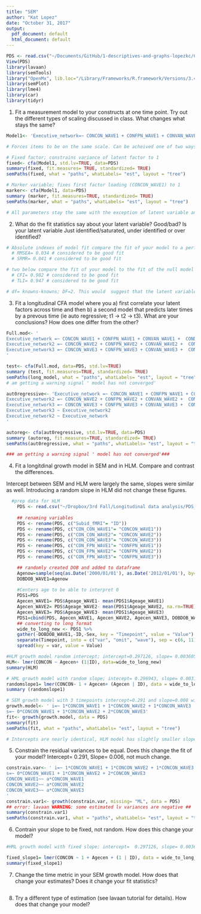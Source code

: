 ```yaml
---
title: "SEM"
author: "Kat Lopez"
date: "October 31, 2017"
output:
  pdf_document: default
  html_document: default
---
```

```r
PDS <- read.csv("~/Documents/GitHub/1-descriptives-and-graphs-lopezkc/Connectivity Project/PDS.csv")
View(PDS)
library(lavaan)
library(semTools)
library("OpenMx", lib.loc="/Library/Frameworks/R.framework/Versions/3.4/Resources/library")
library(semPlot)
library(lme4)
library(car)
library(tidyr)

```

1) Fit a measurement model to your constructs at one time point. Try out the different types of scaling discussed in class. What changes what stays the same?

```r

Model1<- 'Executive_network=~ CONCON_WAVE1 + CONFPN_WAVE1 + CONVAN_WAVE1 +  CONDAN_WAVE1'

# Forces items to be on the same scale. Can be acheived one of two ways:

# Fixed factor; constrains variance of latent factor to 1
fixed<- cfa(Model1, std.lv=TRUE, data=PDS)
summary(fixed, fit.measures= TRUE, standardized= TRUE)
semPaths(fixed, what = "paths", whatLabels= "est", layout = "tree")

# Marker variable; fixes first factor loading (CONCON_WAVE1) to 1
marker<- cfa(Model1, data=PDS)
summary (marker, fit.measures=TRUE, standardized= TRUE)
semPaths(marker, what = "paths", whatLabels= "est", layout = "tree")

# All parameters stay the same with the exception of latent variable and variances estimates, which is expected as constraints differ between models 
```

2) What do the fit statistics say about your latent variable? Good/bad? Is your latent variable Just identified/saturated, under identified or over identified?

```r
# Absolute indexes of model fit compare the fit of your model to a perfect fitting model (two below)
  # RMSEA= 0.034 # considered to be good fit
  # SRMR= 0.041 # considered to be good fit

# two below compare the fit of your model to the fit of the null model
  # CFI= 0.982 # considered to be good fit
  # TLI= 0.947 # considered to be good fit

# df= knowns-knowns; DF=2. This would  suggest that the latent variable is overidentified and thus we are able to assess the fit of the model and estimate the unknown parameters. However, p value of chi square is not significant (p=0.329)


```
3) Fit a longitudinal CFA model where you a) first correlate your latent factors across time and then b) a second model that predicts later times by a prevous time (ie auto regressive; t1 -> t2 -> t3). What are your conclusions? How does one differ from the other?

```r
Full.mod<- '
Executive_network =~ CONCON_WAVE1 + CONFPN_WAVE1 + CONVAN_WAVE1 +  CONDAN_WAVE1
Executive_network2 =~ CONCON_WAVE2 + CONFPN_WAVE2 + CONVAN_WAVE2 +  CONDAN_WAVE2
Executive_network3 =~ CONCON_WAVE3 + CONFPN_WAVE3 + CONVAN_WAVE3 +  CONDAN_WAVE3
'

test<- cfa(Full.mod, data=PDS, std.lv=TRUE) 
summary (test, fit.measures=TRUE, standardized= TRUE)
semPaths(long_model, what = "paths", whatLabels= "est", layout = "tree")
# am getting a warning signal ' model has not converged'

aut0regressive<- 'Executive_network =~ CONCON_WAVE1 + CONFPN_WAVE1 + CONVAN_WAVE1 +  CONDAN_WAVE1
Executive_network2 =~ CONCON_WAVE2 + CONFPN_WAVE2 + CONVAN_WAVE2 +  CONDAN_WAVE2
Executive_network3 =~ CONCON_WAVE3 + CONFPN_WAVE3 + CONVAN_WAVE3 +  CONDAN_WAVE3
Executive_network3 ~ Executive_network2
Executive_network2 ~ Executive_network
'

autoreg<- cfa(aut0regressive, std.lv=TRUE, data=PDS) 
summary (autoreg, fit.measures=TRUE, standardized= TRUE)
semPaths(aut0regressive, what = "paths", whatLabels= "est", layout = "tree")

### am getting a warning signal ' model has not converged'###


```

4) Fit a longitdinal growth model in SEM and in HLM. Compare and contrast the differences.

Intercept between SEM and HLM were largely the same, slopes were similar as well. Introducing a random slope in HLM did not change these figures. 

```r
  #prep data for HLM
    PDS <- read.csv("~/Dropbox/3rd Fall/Longitudinal data analysis/PDS_II_LI_reduced_09_01_17.csv")
    
    ## renaming variables
    PDS <- rename(PDS, c("Subid_fMRI"= "ID"))
    PDS <- rename(PDS, c("CON_CON_WAVE1"= "CONCON_WAVE1"))
    PDS <- rename(PDS, c("CON_CON_WAVE2"= "CONCON_WAVE2"))
    PDS <- rename(PDS, c("CON_CON_WAVE3"= "CONCON_WAVE3"))
    PDS <- rename(PDS, c("CON_FPN_WAVE1"= "CONFPN_WAVE1"))
    PDS <- rename(PDS, c("CON_FPN_WAVE2"= "CONFPN_WAVE2"))
    PDS <- rename(PDS, c("CON_FPN_WAVE3"= "CONFPN_WAVE3"))

    ## randomly created DOB and added to dataframe
    Agenow=sample(seq(as.Date('2000/01/01'), as.Date('2012/01/01'), by='day'), 136)
    DOBDOB_WAVE1=Agenow
    
    #Centers age to be able to interpret 0
    PDS1=PDS
    Agecen_WAVE1= PDS$Ageage_WAVE1- mean(PDS1$Ageage_WAVE1)
    Agecen_WAVE2= PDS$Ageage_WAVE2- mean(PDS1$Ageage_WAVE2, na.rm=TRUE)
    Agecen_WAVE3= PDS$Ageage_WAVE3- mean(PDS1$Ageage_WAVE3)
    PDS1=cbind(PDS, Agecen_WAVE1, Agecen_WAVE2, Agecen_WAVE3, DOBDOB_WAVE1)
    ## converting to long format
    wide_to_long_new <- PDS1 %>%
    gather(-DOBDOB_WAVE1,-ID,-Sex, key = "Timepoint", value = "Value") %>%
    separate(Timepoint, into = c("var", "omit", "wave"), sep = c(6, 11)) %>%
    spread(key = var, value = Value)

#HLM growth model random intercept; intercept=0.297126, slope= 0.003605
HLM<- lmer(CONCON ~ Agecen+ (1|ID), data=wide_to_long_new)
summary(HLM)

# HML growth model with random slope; intecept= 0.296943, slope= 0.003162
randomslope1= lmer(CONCON~ 1 + Agecen+ (Agecen | ID), data = wide_to_long_new)
summary (randomslope1)

# SEM growth model with 3 timepoints intercept=0.291 and slope=0.008 with fixed coefficients  
growth.model<- ' i=~ 1*CONCON_WAVE1 + 1*CONCON_WAVE2 + 1*CONCON_WAVE3
s=~ 0*CONCON_WAVE1 + 1*CONCON_WAVE2 + 2*CONCON_WAVE3'
fit<- growth(growth.model, data = PDS)
summary(fit)
semPaths(fit, what = "paths", whatLabels= "est", layout = "tree")

# Intercepts are nearly identical, HLM model has slightly smaller slope.
```

5) Constrain the residual variances to be equal. Does this change the fit of your model? Intercept= 0.291, Slope= 0.006, not much change.

```r
constrain.var<- ' i=~ 1*CONCON_WAVE1 + 1*CONCON_WAVE2 + 1*CONCON_WAVE3
s=~ 0*CONCON_WAVE1 + 1*CONCON_WAVE2 + 2*CONCON_WAVE3
CONCON_WAVE1~~ a*CONCON_WAVE1
CONCON_WAVE2~~ a*CONCON_WAVE2
CONCON_WAVE3~~ a*CONCON_WAVE3
'
constrain.var1<- growth(constrain.var, missing= "ML", data = PDS)
## error: lavaan WARNING: some estimated lv variances are negative ##
summary(constrain.var1)
semPaths(constrain.var1, what = "paths", whatLabels= "est", layout = "tree")
```

6) Contrain your slope to be fixed, not random. How does this change your model?

```r
#HML growth model with fixed slope; intercept=  0.297126, slope= 0.003605

fixed_slope1= lmer(CONCON ~ 1 + Agecen + (1 | ID), data = wide_to_long_new)
summary(fixed_slope1)
```

7) Change the time metric in your SEM growth model. How does that change your estimates? Does it change your fit statistics?


```r
```

8) Try a different type of estimation (see lavaan tutorial for details). How does that change your model?

```r
```
